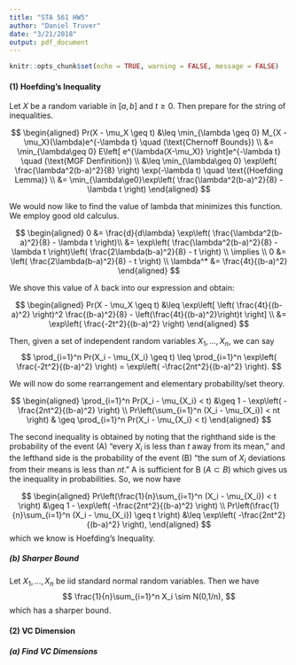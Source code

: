 ```yaml
---
title: "STA 561 HW5"
author: "Daniel Truver"
date: "3/21/2018"
output: pdf_document
---
```


```r
knitr::opts_chunk$set(echo = TRUE, warning = FALSE, message = FALSE)
```

#### (1) Hoefding's Inequality 

Let $X$ be a random variable in $[a,b]$ and $t \geq 0$. Then prepare for the string of inequalities.

$$
\begin{aligned}
Pr(X - \mu_X \geq t) 
&\leq \min_{\lambda \geq 0} M_{X - \mu_X}(\lambda)e^{-\lambda t} \quad (\text{Chernoff Bounds}) \\
&= \min_{\lambda\geq 0} E\left[ e^{\lambda(X-\mu_X)} \right]e^{-\lambda t} \quad (\text{MGF Denfinition}) \\
&\leq \min_{\lambda\geq 0} \exp\left( \frac{\lambda^2(b-a)^2}{8} \right) \exp(-\lambda t) \quad \text{(Hoefding Lemma)} \\
&= \min_{\lambda\ge0}\exp\left( \frac{\lambda^2(b-a)^2}{8} - \lambda t \right)
\end{aligned}
$$

We would now like to find the value of lambda that minimizes this function. We employ good old calculus.

$$
\begin{aligned}
0 
&= \frac{d}{d\lambda} \exp\left( \frac{\lambda^2(b-a)^2}{8} - \lambda t \right)\\
&= \exp\left( \frac{\lambda^2(b-a)^2}{8} - \lambda t \right)\left( \frac{2\lambda(b-a)^2}{8} - t \right) \\
\implies \\
0 &= \left( \frac{2\lambda(b-a)^2}{8} - t \right) \\
\lambda^* &= \frac{4t}{(b-a)^2}
\end{aligned}
$$

We shove this value of $\lambda$ back into our expression and obtain:

$$
\begin{aligned}
Pr(X - \mu_X \geq t) 
&\leq \exp\left[ \left( \frac{4t}{(b-a)^2} \right)^2 \frac{(b-a)^2}{8} - \left(\frac{4t}{(b-a)^2}\right)t \right] \\
&= \exp\left( \frac{-2t^2}{(b-a)^2} \right)
\end{aligned}
$$

Then, given a set of independent random variables $X_1,\dots,X_n$, we can say
$$
\prod_{i=1}^n Pr(X_i - \mu_{X_i} \geq t) \leq \prod_{i=1}^n \exp\left( \frac{-2t^2}{(b-a)^2} \right) = \exp\left( -\frac{2nt^2}{(b-a)^2} \right).
$$

We will now do some rearrangement and elementary probability/set theory.

$$
\begin{aligned}
\prod_{i=1}^n Pr(X_i - \mu_{X_i} < t) 
&\geq 1 - \exp\left( -\frac{2nt^2}{(b-a)^2} \right) \\
Pr\left(\sum_{i=1}^n (X_i - \mu_{X_i}) < nt \right) & \geq \prod_{i=1}^n Pr(X_i - \mu_{X_i} < t) 
\end{aligned}
$$

The second inequality is obtained by noting that the righthand side is the probability of the event (A) "every $X_i$ is less than $t$ away from its mean," and the lefthand side is the probability of the event (B) "the sum of $X_i$ deviations from their means is less than $nt$." A is sufficient for B ($A\subset B$) which gives us the inequality in probabilities. So, we now have

$$
\begin{aligned}
Pr\left(\frac{1}{n}\sum_{i=1}^n (X_i - \mu_{X_i}) < t \right) &\geq 1 - \exp\left( -\frac{2nt^2}{(b-a)^2} \right) \\
Pr\left(\frac{1}{n}\sum_{i=1}^n (X_i - \mu_{X_i}) \geq t \right) &\leq \exp\left( -\frac{2nt^2}{(b-a)^2} \right),
\end{aligned}
$$
which we know is Hoefding's Inequality. 

##### (b) Sharper Bound

Let $X_1, \dots, X_n$ be iid standard normal random variables. Then we have 
$$
\frac{1}{n}\sum_{i=1}^n X_i \sim N(0,1/n),
$$
which has a sharper bound. 

#### (2) VC Dimension

##### (a) Find VC Dimensions




